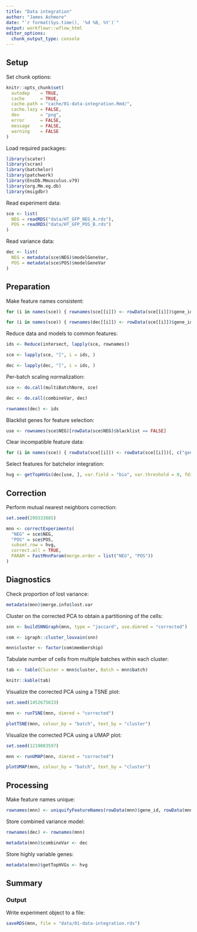 ```yaml
---
title: "Data integration"
author: "James Ashmore"
date: "`r format(Sys.time(), '%d %B, %Y')`"
output: workflowr::wflow_html
editor_options:
  chunk_output_type: console
---
```


## Setup

Set chunk options:

```r
knitr::opts_chunk$set(
  autodep    = TRUE,
  cache      = TRUE,
  cache.path = "cache/01-data-integration.Rmd/",
  cache.lazy = FALSE,
  dev        = "png",
  error      = FALSE,
  message    = FALSE,
  warning    = FALSE
)
```

Load required packages:

```r
library(scater)
library(scran)
library(batchelor)
library(patchwork)
library(EnsDb.Mmusculus.v79)
library(org.Mm.eg.db)
library(msigdbr)
```

Read experiment data:

```r
sce <- list(
  NEG = readRDS("data/HT_GFP_NEG_A.rds"),
  POS = readRDS("data/HT_GFP_POS_B.rds")
)
```

Read variance data:

```r
dec <- list(
  NEG = metadata(sce$NEG)$modelGeneVar,
  POS = metadata(sce$POS)$modelGeneVar
)
```

## Preparation

Make feature names consistent:

```r
for (i in names(sce)) { rownames(sce[[i]]) <- rowData(sce[[i]])$gene_id }

for (i in names(sce)) { rownames(dec[[i]]) <- rowData(sce[[i]])$gene_id }
```

Reduce data and models to common features:

```r
ids <- Reduce(intersect, lapply(sce, rownames))

sce <- lapply(sce, "[", i = ids, )

dec <- lapply(dec, "[", i = ids, )
```

Per-batch scaling normalization:

```r
sce <- do.call(multiBatchNorm, sce)

dec <- do.call(combineVar, dec)

rownames(dec) <- ids
```

Blacklist genes for feature selection:

```r
use <- rownames(sce$NEG)[rowData(sce$NEG)$blacklist == FALSE]
```

Clear incompatible feature data:

```r
for (i in names(sce)) { rowData(sce[[i]]) <- rowData(sce[[i]])[, c("gene_id", "gene_name")]}
```

Select features for batchelor integration:

```r
hvg <- getTopHVGs(dec[use, ], var.field = "bio", var.threshold = 0, fdr.field = "p.value", fdr.threshold = 0.05)
```

## Correction

Perform mutual nearest neighbors correction:

```r
set.seed(299333885)

mnn <- correctExperiments(
  "NEG" = sce$NEG,
  "POS" = sce$POS,
  subset.row = hvg,
  correct.all = TRUE,
  PARAM = FastMnnParam(merge.order = list("NEG", "POS"))
)
```

## Diagnostics

Check proportion of lost variance:

```r
metadata(mnn)$merge.info$lost.var
```

Cluster on the corrected PCA to obtain a partitioning of the cells:

```r
snn <- buildSNNGraph(mnn, type = "jaccard", use.dimred = "corrected")

com <- igraph::cluster_louvain(snn)

mnn$cluster <- factor(com$membership)
```

Tabulate number of cells from multiple batches within each cluster:

```r
tab <- table(Cluster = mnn$cluster, Batch = mnn$batch)

knitr::kable(tab)
```

Visualize the corrected PCA using a TSNE plot: 

```r
set.seed(1452675633)

mnn <- runTSNE(mnn, dimred = "corrected")

plotTSNE(mnn, colour_by = "batch", text_by = "cluster")
```

Visualize the corrected PCA using a UMAP plot: 

```r
set.seed(1219083597)

mnn <- runUMAP(mnn, dimred = "corrected")

plotUMAP(mnn, colour_by = "batch", text_by = "cluster")
```

## Processing

Make feature names unique:

```r
rownames(mnn) <- uniquifyFeatureNames(rowData(mnn)$gene_id, rowData(mnn)$gene_name)
```

Store combined variance model:

```r
rownames(dec) <- rownames(mnn)

metadata(mnn)$combineVar <- dec
```

Store highly variable genes:

```r
metadata(mnn)$getTopHVGs <- hvg
```

## Summary

### Output

Write experiment object to a file:

```r
saveRDS(mnn, file = "data/01-data-integration.rds")
```
